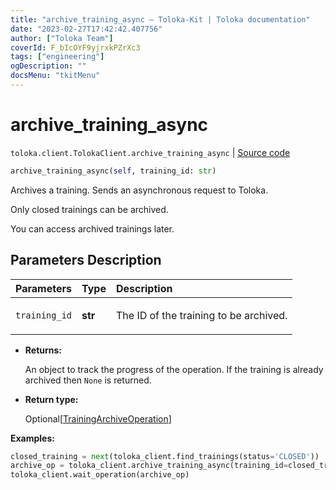 ```yaml
---
title: "archive_training_async — Toloka-Kit | Toloka documentation"
date: "2023-02-27T17:42:42.407756"
author: ["Toloka Team"]
coverId: F_bIcOYF9yjrxkPZrXc3
tags: ["engineering"]
ogDescription: ""
docsMenu: "tkitMenu"
---
```


# archive_training_async
`toloka.client.TolokaClient.archive_training_async` | [Source code](https://github.com/Toloka/toloka-kit/blob/v1.1.4/src/client/__init__.py#L1744)

```python
archive_training_async(self, training_id: str)
```

Archives a training. Sends an asynchronous request to Toloka.

Only closed trainings can be archived.

You can access archived trainings later.

## Parameters Description

| Parameters | Type | Description |
| :----------| :----| :-----------|
`training_id`|**str**|<p>The ID of the training to be archived.</p>

* **Returns:**

  An object to track the progress of the operation. If the training is already archived then `None` is returned.

* **Return type:**

  Optional\[[TrainingArchiveOperation](/docs/toloka-kit/reference/toloka.client.operations.TrainingArchiveOperation)\]

**Examples:**

```python
closed_training = next(toloka_client.find_trainings(status='CLOSED'))
archive_op = toloka_client.archive_training_async(training_id=closed_training.id)
toloka_client.wait_operation(archive_op)
```